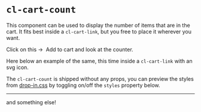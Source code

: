 
<Meta
  title={meta.title}
  argTypes={meta.argTypes}
/>

# `cl-cart-count`

This component can be used to display the number of items that are in the cart. It fits best inside a `cl-cart-link`, but you free to place it wherever you want.

<Canvas withSource="open">
  <Story story={Basic} name="Basic" />
</Canvas>

Click on this →&nbsp;&nbsp;<cl-add-to-cart sku="BACKPACK818488000000XXXX">Add to cart</cl-add-to-cart> and look at the counter.

Here below an example of the same, this time inside a `cl-cart-link` with an svg icon.

<Canvas withSource="open">
  <Story story={WithIcon} />
</Canvas>

The `cl-cart-count` is shipped without any props, you can preview the styles from [drop-in.css](drop-in.css) by toggling on/off the `styles` property below.

<ArgsTable story='Basic' />

---

<Canvas withSource="open">
  <Story story={WithText} />
</Canvas>

and something else!